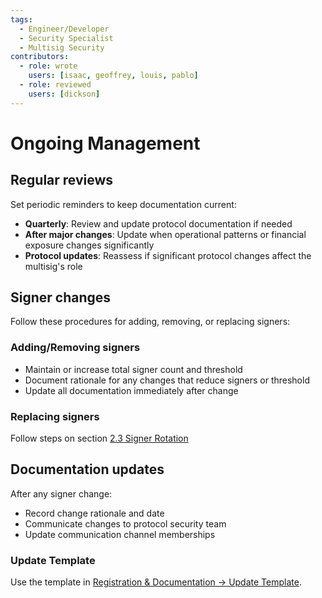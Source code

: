 ```yaml
---
tags:
  - Engineer/Developer
  - Security Specialist
  - Multisig Security
contributors:
  - role: wrote
    users: [isaac, geoffrey, louis, pablo]
  - role: reviewed
    users: [dickson]
---
```



<TagProvider>
<TagFilter />

# Ongoing Management

<TagList tags={frontmatter.tags} />
<AttributionList contributors={frontmatter.contributors} />

## Regular reviews

Set periodic reminders to keep documentation current:
- **Quarterly**: Review and update protocol documentation if needed
- **After major changes**: Update when operational patterns or financial exposure changes significantly
- **Protocol updates**: Reassess if significant protocol changes affect the multisig's role

## Signer changes

Follow these procedures for adding, removing, or replacing signers:

### Adding/Removing signers
- Maintain or increase total signer count and threshold
- Document rationale for any changes that reduce signers or threshold
- Update all documentation immediately after change

### Replacing signers
Follow steps on section [2.3 Signer Rotation](/multisig-for-protocols/general-rules#signer-rotation) 

## Documentation updates

After any signer change:
- Record change rationale and date
- Communicate changes to protocol security team
- Update communication channel memberships

### Update Template

Use the template in [Registration & Documentation → Update Template](/multisig-for-protocols/registration-and-documentation#update-template).


</TagProvider>
<ContributeFooter />